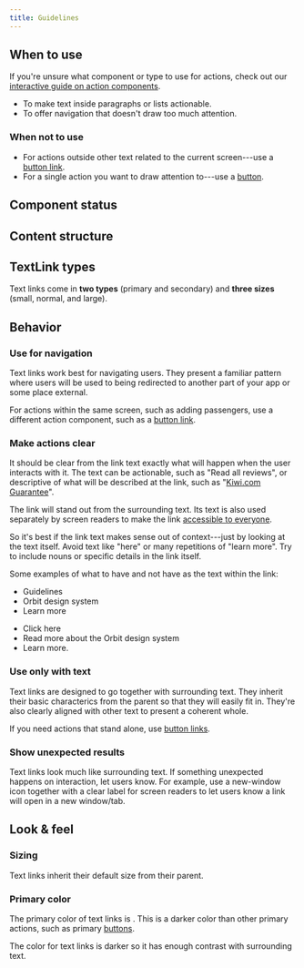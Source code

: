 ```yaml
---
title: Guidelines
---
```


<ReactExample />

## When to use

If you're unsure what component or type to use for actions, check out our [interactive guide on action components](/guides/using-button-type-components/).

- To make text inside paragraphs or lists actionable.
- To offer navigation that doesn't draw too much attention.

### When not to use

- For actions outside other text related to the current screen---use a [button link](/components/buttonlink/).
- For a single action you want to draw attention to---use a [button](/components/action/button/).

## Component status

<ComponentStatus component="TextLink" />

## Content structure

<FigmaFile
  file="4QJZqvBvRrLu6t9mwObCkA"
  node="216%3A8"
  alt="Text: describes the link purpose and works best when short; icon: optionally visually supports the link."
/>

## TextLink types

Text links come in **two types** (primary and secondary) and **three
sizes** (small, normal, and large).

<ReactExample name="TextLink types" />

<ReactExample name="TextLink sizes" />

## Behavior    

### Use for navigation

Text links work best for navigating users.
They present a familiar pattern where users will be used
to being redirected to another part of your app or some place external.

For actions within the same screen, such as adding passengers,
use a different action component, such as a [button link](/components/buttonlink/).

### Make actions clear

It should be clear from the link text exactly what will happen when the user interacts with it.
The text can be actionable, such as "Read all reviews",
or descriptive of what will be described at the link,
such as "[Kiwi.com Guarantee](https://www.kiwi.com/en/pages/guarantee)".

The link will stand out from the surrounding text.
Its text is also used separately by screen readers
to make the link [accessible to everyone](/foundation/accessibility/).

So it's best if the link text makes sense out of context---just by looking at the text itself.
Avoid text like "here" or many repetitions of "learn more".
Try to include nouns or specific details in the link itself.

Some examples of what to have and not have as the text within the link:

<GuidelinesSideBySide>

<Do>

- Guidelines
- Orbit design system
- Learn more

</Do>

<Dont>

- Click here
- Read more about the Orbit design system
- Learn more.

</Dont>

</GuidelinesSideBySide>

### Use only with text

Text links are designed to go together with surrounding text.
They inherit their basic characterics from the parent so that they will easily fit in.
They're also clearly aligned with other text to present a coherent whole.

If you need actions that stand alone, use [button links](/components/buttonlink/).

### Show unexpected results

Text links look much like surrounding text.
If something unexpected happens on interaction,
let users know.
For example, use a new-window icon together with a clear label for screen readers
to let users know a link will open in a new window/tab.

<ReactExample name="TextLink icons" />

## Look & feel

### Sizing

Text links inherit their default size from their parent.

### Primary color

The primary color of text links is <InlineToken value="colorTextLinkPrimary" alternateName />.
This is a darker color than other primary actions, such as primary [buttons](/components/actions/button/).

The color for text links is darker so it has enough contrast with surrounding text.
